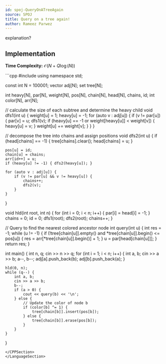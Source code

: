 ```yaml
---
id: spoj-QueryOnATreeAgain
source: SPOJ
title: Query on a tree again!
author: Rameez Parwez
---
```


<IncompleteSection>
explanation?
</IncompleteSection>

## Implementation

**Time Complexity:** $\mathcal{O} (N + Q \log(N))$

<LanguageSection>
<CPPSection>
```cpp
#include <bits/stdc++.h>
using namespace std;

const int N = 100001;
vector<int> adj[N];
set<int> tree[N];

int heavy[N], par[N], weight[N], pos[N], chain[N], head[N], chains, id;
int color[N], arr[N];

// calculate the size of each subtree and determine the heavy child
void dfs1(int u) {
	weight[u] = 1;
	heavy[u] = -1;
	for (auto v : adj[u]) {
		if (v != par[u]) {
			par[v] = u;
			dfs1(v);
			if (heavy[u] == -1 or weight[heavy[u]] < weight[v]) {
				heavy[u] = v;
			}
			weight[u] += weight[v];
		}
	}
}

// decompose the tree into chains and assign positions
void dfs2(int u) {
	if (head[chains] == -1) {
		tree[chains].clear();
		head[chains] = u;
	}

	pos[u] = id;
	chain[u] = chains;
	arr[id++] = u;
	if (heavy[u] != -1) { dfs2(heavy[u]); }

	for (auto v : adj[u]) {
		if (v != par[u] && v != heavy[u]) {
			chains++;
			dfs2(v);
		}
	}
}

void hld(int root, int n) {
	for (int i = 0; i < n; i++) { par[i] = head[i] = -1; }
	chains = 0;
	id = 0;
	dfs1(root);
	dfs2(root);
	chains++;
}

// Query to find the nearest colored ancestor node
int query(int u) {
	int res = -1;
	while (u != -1) {
		if (!tree[chain[u]].empty() and *tree[chain[u]].begin() <= pos[u]) {
			res = arr[*tree[chain[u]].begin()] + 1;
		}
		u = par[head[chain[u]]];
	}
	return res;
}

int main() {
	int n, q;
	cin >> n >> q;
	for (int i = 1; i < n; i++) {
		int a, b;
		cin >> a >> b;
		a--, b--;
		adj[a].push_back(b);
		adj[b].push_back(a);
	}

	hld(0, n);
	while (q--) {
		int a, b;
		cin >> a >> b;
		b--;
		if (a > 0) {
			cout << query(b) << '\n';
		} else {
			// Update the color of node b
			if (color[b] ^= 1) {
				tree[chain[b]].insert(pos[b]);
			} else {
				tree[chain[b]].erase(pos[b]);
			}
		}
	}
}
```
</CPPSection>
</LanguageSection>
